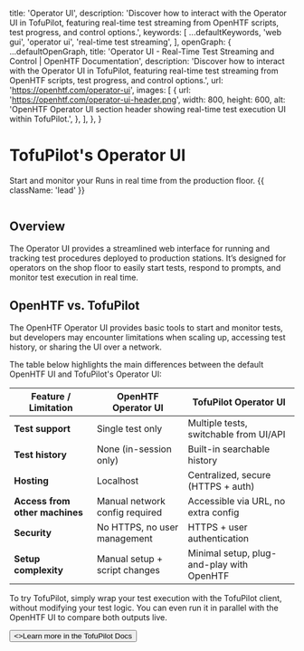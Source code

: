 
  title: 'Operator UI',
  description:
    'Discover how to interact with the Operator UI in TofuPilot, featuring real-time test streaming from OpenHTF scripts, test progress, and control options.',
  keywords: [
    ...defaultKeywords,
    'web gui',
    'operator ui',
    'real-time test streaming',
  ],
  openGraph: {
    ...defaultOpenGraph,
    title:
      'Operator UI - Real-Time Test Streaming and Control | OpenHTF Documentation',
    description:
      'Discover how to interact with the Operator UI in TofuPilot, featuring real-time test streaming from OpenHTF scripts, test progress, and control options.',
    url: 'https://openhtf.com/operator-ui',
    images: [
      {
        url: 'https://openhtf.com/operator-ui-header.png',
        width: 800,
        height: 600,
        alt: 'OpenHTF Operator UI section header showing real-time test execution UI within TofuPilot.',
      },
    ],
  },
}

# TofuPilot's Operator UI

Start and monitor your Runs in real time from the production floor. {{ className: 'lead' }}

<Image
  src="/tofupilot-operator-ui-header.png"
  alt=""
/>

## Overview

The Operator UI provides a streamlined web interface for running and tracking test procedures deployed to production stations. It’s designed for operators on the shop floor to easily start tests, respond to prompts, and monitor test execution in real time.

## OpenHTF vs. TofuPilot

The OpenHTF Operator UI provides basic tools to start and monitor tests, but developers may encounter limitations when scaling up, accessing test history, or sharing the UI over a network.

The table below highlights the main differences between the default OpenHTF UI and TofuPilot's Operator UI:

| Feature / Limitation                  | OpenHTF Operator UI                            | TofuPilot Operator UI                        |
|--------------------------------------|------------------------------------------------|----------------------------------------------|
| **Test support**                     | Single test only                               | Multiple tests, switchable from UI/API       |
| **Test history**                     | None (in-session only)                         | Built-in searchable history                  |
| **Hosting**                          | Localhost   | Centralized, secure (HTTPS + auth)           |
| **Access from other machines**       | Manual network config required                 | Accessible via URL, no extra config          |
| **Security**                         | No HTTPS, no user management                   | HTTPS + user authentication                  |
| **Setup complexity**                 | Manual setup + script changes                  | Minimal setup, plug-and-play with OpenHTF    |

To try TofuPilot, simply wrap your test execution with the TofuPilot client, without modifying your test logic. You can even run it in parallel with the OpenHTF UI to compare both outputs live.

<Button href="https://tofupilot.com/docs/operator-ui" variant="text" arrow="right">
  <>Learn more in the TofuPilot Docs</>
</Button>
